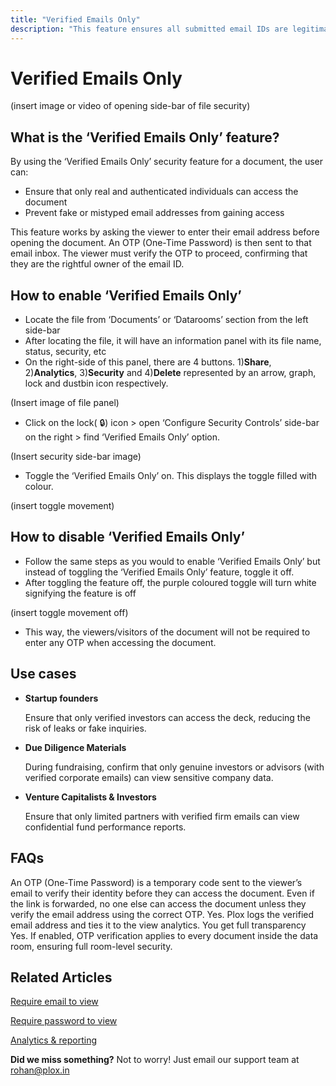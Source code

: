 ```yaml
---
title: "Verified Emails Only"
description: "This feature ensures all submitted email IDs are legitimate by asking for an OTP sent to the respective email inbox."
---
```


# Verified Emails Only

(insert image or video of opening side-bar of file security)

## What is the ‘Verified Emails Only’ feature?

By using the ‘Verified Emails Only’ security feature for a document, the user can:

- Ensure that only real and authenticated individuals can access the document
- Prevent fake or mistyped email addresses from gaining access

This feature works by asking the viewer to enter their email address before opening the document. An OTP (One-Time Password) is then sent to that email inbox. The viewer must verify the OTP to proceed, confirming that they are the rightful owner of the email ID.

## How to enable ‘Verified Emails Only’

- Locate the file from ‘Documents’ or ‘Datarooms’ section from the left side-bar
- After locating the file, it will have an information panel with its file name, status, security, etc
- On the right-side of this panel, there are 4 buttons. 1)**Share**, 2)**Analytics**, 3)**Security** and 4)**Delete** represented by an arrow, graph, lock and dustbin icon respectively.

(Insert image of file panel)

- Click on the lock( 🔒) icon \> open ‘Configure Security Controls’ side-bar on the right \> find ‘Verified Emails Only’ option.

(Insert security side-bar image)

- Toggle the ‘Verified Emails Only’ on. This displays the toggle filled with colour.

(insert toggle movement)

## How to disable ‘Verified Emails Only’

- Follow the same steps as you would to enable ‘Verified Emails Only’ but instead of toggling the ‘Verified Emails Only’ feature, toggle it off. 
- After toggling the feature off, the purple coloured toggle will turn white signifying the feature is off

(insert toggle movement off)

- This way, the viewers/visitors of the document will not be required to enter any OTP when accessing the document. 

## Use cases

- **Startup founders**

  Ensure that only verified investors can access the deck, reducing the risk of leaks or fake inquiries.
- **Due Diligence Materials**

  During fundraising, confirm that only genuine investors or advisors (with verified corporate emails) can view sensitive company data.
- **Venture Capitalists & Investors**

  Ensure that only limited partners with verified firm emails can view confidential fund performance reports.

## FAQs

<Accordion title="What is an OTP?">
  An OTP (One-Time Password) is a temporary code sent to the viewer’s email to verify their identity before they can access the document.
</Accordion>

<Accordion title="What happens if someone forwards the link?">
  Even if the link is forwarded, no one else can access the document unless they verify the email address using the correct OTP.
</Accordion>

<Accordion title="Will I know who viewed the document?">
  Yes. Plox logs the verified email address and ties it to the view analytics. You get full transparency
</Accordion>

<Accordion title="Can I use OTP for data room links too?">
  Yes. If enabled, OTP verification applies to every document inside the data room, ensuring full room-level security.
</Accordion>

## Related Articles

[Require email to view](https://help.plox.in/access-controls/require-email-to-view)

[Require password to view](https://help.plox.in/access-controls/require-password-to-view)

[Analytics & reporting](https://help.plox.in/data-rooms/analytics-reporting)

**Did we miss something?** Not to worry! Just email our support team at [rohan@plox.in](mailto:rohan@plox.in)
